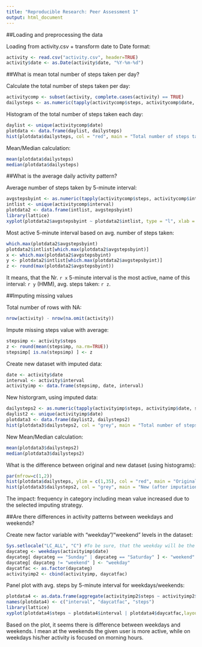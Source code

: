 ```yaml
---
title: "Reproducible Research: Peer Assessment 1"
output: html_document
---
```


##Loading and preprocessing the data

Loading from activity.csv + transform date to Date format:
```r
activity <- read.csv("activity.csv", header=TRUE)
activity$date <- as.Date(activity$date, "%Y-%m-%d")
```

##What is mean total number of steps taken per day?

Calculate the total number of steps taken per day: 
```r
activitycomp <- subset(activity, complete.cases(activity) == TRUE)
dailysteps <- as.numeric(tapply(activitycomp$steps, activitycomp$date, sum))
```

Histogram of the total number of steps taken each day:
```r
daylist <- unique(activitycomp$date)
plotdata <- data.frame(daylist, dailysteps)
hist(plotdata$dailysteps, col = "red", main = "Total number of steps taken per day", xlab = "Daily steps")
```

Mean/Median calculation:
```r
mean(plotdata$dailysteps)
median(plotdata$dailysteps)
```

##What is the average daily activity pattern?

Average number of steps taken by 5-minute interval:
```r
avgstepsbyint <- as.numeric(tapply(activitycomp$steps, activitycomp$interval, mean))
intlist <- unique(activitycomp$interval)
plotdata2 <- data.frame(intlist, avgstepsbyint)
library(lattice)
xyplot(plotdata2$avgstepsbyint ~ plotdata2$intlist, type = "l", xlab = "Interval", ylab = "Number of steps", main = "Average daily activity pattern")
```

Most active 5-minute interval based on avg. number of steps taken:
```r
which.max(plotdata2$avgstepsbyint)
plotdata2$intlist[which.max(plotdata2$avgstepsbyint)] 
x <- which.max(plotdata2$avgstepsbyint)
y <- plotdata2$intlist[which.max(plotdata2$avgstepsbyint)] 
z <- round(max(plotdata2$avgstepsbyint))
```

It means, that the Nr. `r x` 5-minute interval is the most active, name of this interval: `r y` (HMM), avg. steps taken: `r z`. 

##Imputing missing values

Total number of rows with NA:
```r
nrow(activity) - nrow(na.omit(activity))
```

Impute missing steps value with average:
```r
stepsimp <- activity$steps
z <- round(mean(stepsimp, na.rm=TRUE))
stepsimp[ is.na(stepsimp) ] <- z
```

Create new dataset with imputed data:
```r
date <- activity$date
interval <- activity$interval
activityimp <- data.frame(stepsimp, date, interval)
```

New historgram, using imputed data:
```r
dailysteps2 <- as.numeric(tapply(activityimp$steps, activityimp$date, sum))
daylist2 <- unique(activityimp$date)
plotdata3 <- data.frame(daylist2, dailysteps2)
hist(plotdata3$dailysteps2, col = "grey", main = "Total number of steps taken per day (after imputation)", xlab = "Daily steps")
```

New Mean/Median calculation:
```r
mean(plotdata3$dailysteps2)
median(plotdata3$dailysteps2)
```

What is the difference between original and new dataset (using histograms):
```r
par(mfrow=c(1,2))
hist(plotdata$dailysteps, ylim = c(1,35), col = "red", main = "Original", xlab = "Daily steps")
hist(plotdata3$dailysteps2, col = "grey", main = "New (after imputation)", xlab = "Daily steps")
```

The impact: frequency in category including mean value increased due to the selected imputing strategy. 

##Are there differences in activity patterns between weekdays and weekends?

Create new factor variable with "weekday"/"weekend" levels in the dataset:
```r
Sys.setlocale("LC_ALL", "C") #To be sure, that the weekday will be the expected
daycateg <- weekdays(activityimp$date)
daycateg[ daycateg == "Sunday" | daycateg == "Saturday" ] <- "weekend"
daycateg[ daycateg != "weekend" ] <- "weekday"
daycatfac <- as.factor(daycateg)
activityimp2 <- cbind(activityimp, daycatfac)
```

Panel plot with avg. steps by 5-minute interval for weekdays/weekends:
```r
plotdata4 <- as.data.frame(aggregate(activityimp2$steps ~ activityimp2$interval + activityimp2$daycatfac, activityimp2, mean))
names(plotdata4) <- c("interval", "daycatfac", "steps")
library(lattice)
xyplot(plotdata4$steps ~ plotdata4$interval | plotdata4$daycatfac,layout = c(1, 2), type = "l", xlab = "Interval", ylab = "Number of steps") 
```

Based on the plot, it seems there is difference between weekdays and weekends. I mean at the weekends the given user is more active, while on weekdays his/her activity is focused on morning hours. 